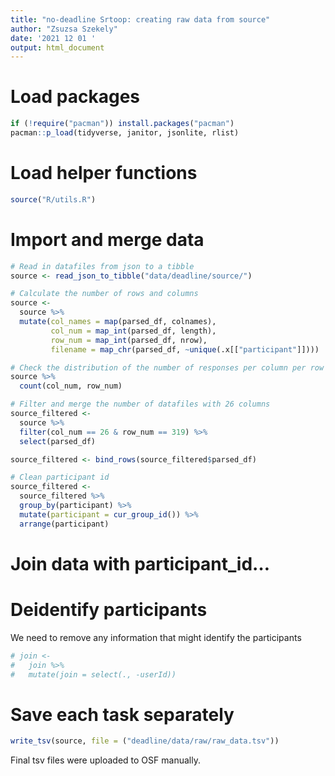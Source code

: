 ```yaml
---
title: "no-deadline Srtoop: creating raw data from source"
author: "Zsuzsa Szekely"
date: '2021 12 01 '
output: html_document
---
```


# Load packages

```r
if (!require("pacman")) install.packages("pacman")
pacman::p_load(tidyverse, janitor, jsonlite, rlist)
```

# Load helper functions

```r
source("R/utils.R")
```

# Import and merge data

```r
# Read in datafiles from json to a tibble
source <- read_json_to_tibble("data/deadline/source/")

# Calculate the number of rows and columns
source <- 
  source %>%
  mutate(col_names = map(parsed_df, colnames),
         col_num = map_int(parsed_df, length),
         row_num = map_int(parsed_df, nrow),
         filename = map_chr(parsed_df, ~unique(.x[["participant"]])))

# Check the distribution of the number of responses per column per row
source %>%
  count(col_num, row_num)

# Filter and merge the number of datafiles with 26 columns
source_filtered <- 
  source %>% 
  filter(col_num == 26 & row_num == 319) %>% 
  select(parsed_df)

source_filtered <- bind_rows(source_filtered$parsed_df)

# Clean participant id
source_filtered <- 
  source_filtered %>% 
  group_by(participant) %>% 
  mutate(participant = cur_group_id()) %>% 
  arrange(participant)
```

# Join data with participant_id...

# Deidentify participants

We need to remove any information that might identify the participants

```r
# join <- 
#   join %>% 
#   mutate(join = select(., -userId))
```

# Save each task separately

```r
write_tsv(source, file = ("deadline/data/raw/raw_data.tsv"))
```

Final tsv files were uploaded to OSF manually.